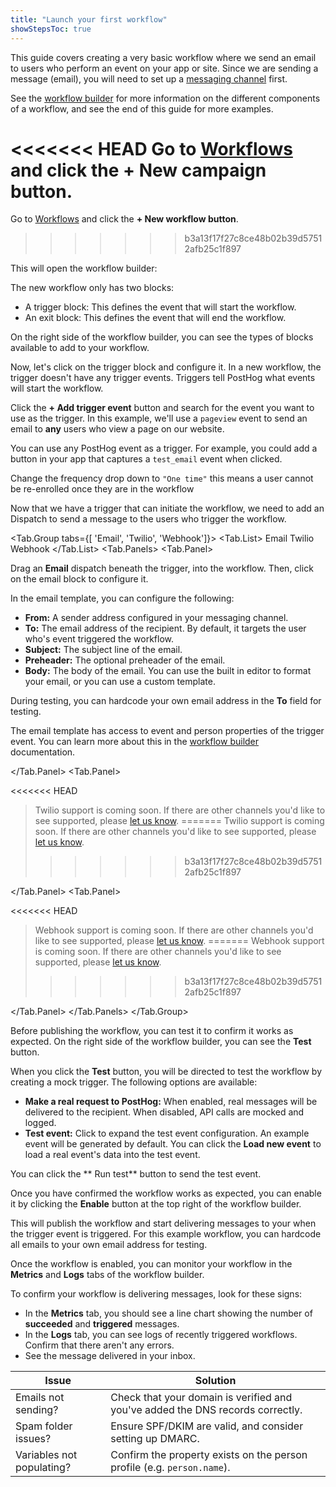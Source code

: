 ```yaml
---
title: "Launch your first workflow"
showStepsToc: true
---
```



<Beta />

This guide covers creating a very basic workflow where we send an email to users who perform an event on your app or site. Since we are sending a message (email), you will need to set up a [messaging channel](/docs/workflows/configure-channels) first.

See the [workflow builder](/docs/workflows/workflow-builder) for more information on the different components of a workflow, and see the end of this guide for more examples.

<Steps>

<Step title="Create a workflow" badge="required">

<<<<<<< HEAD
Go to [Workflows](https://app.posthog.com/workflows/campaigns/new/workflow) and click the **+ New campaign button**.  
=======
Go to [Workflows](https://app.posthog.com/workflows) and click the **+ New workflow button**.  
>>>>>>> b3a13f17f27c8ce48b02b39d57512afb25c1f897

<ProductScreenshot
    imageLight="https://res.cloudinary.com/dmukukwp6/image/upload/w_1600,c_limit,q_auto,f_auto/messaging_new_campaign_light_c1f7b79b46.png"
    imageDark="https://res.cloudinary.com/dmukukwp6/image/upload/w_1600,c_limit,q_auto,f_auto/messaging_new_campaign_light_c1f7b79b46.png"
    classes="rounded"
    alt="Click the New Workflow button"
/>

This will open the workflow builder:

<ProductScreenshot
    imageLight="https://res.cloudinary.com/dmukukwp6/image/upload/w_1600,c_limit,q_auto,f_auto/new_campaign_light_acfabde4ca.png"
    imageDark="https://res.cloudinary.com/dmukukwp6/image/upload/w_1600,c_limit,q_auto,f_auto/new_campaign_dark_8ed34dd06e.png"
    classes="rounded"
    alt="Fresh workflow with trigger block"
/>

The new workflow only has two blocks:
- A trigger block: This defines the event that will start the workflow.
- An exit block: This defines the event that will end the workflow.

On the right side of the workflow builder, you can see the types of blocks available to add to your workflow.

</Step>

<Step title="Configure the trigger" badge="required">

Now, let's click on the trigger block and configure it. In a new workflow, the trigger doesn't have any trigger events. Triggers tell PostHog what events will start the workflow.

<ProductScreenshot
    imageLight="https://res.cloudinary.com/dmukukwp6/image/upload/q_auto,f_auto/frequency_trigger_ff50a0016d.png"
    imageDark="https://res.cloudinary.com/dmukukwp6/image/upload/q_auto,f_auto/frequency_trigger_ff50a0016d.png"
    classes="rounded"
    alt="Trigger warning that event is required"
/>

Click the **+ Add trigger event** button and search for the event you want to use as the trigger. In this example, we'll use a `pageview` event to send an email to **any** users who view a page on our website.

You can use any PostHog event as a trigger. For example, you could add a button in your app that captures a `test_email` event when clicked.

Change the frequency drop down to `"One time"` this means a user cannot be re-enrolled once they are in the workflow

</Step>

<Step title="Add an Dispatch" badge="required">

Now that we have a trigger that can initiate the workflow, we need to add an Dispatch to send a message to the users who trigger the workflow.

<Tab.Group tabs={[
'Email', 
'Twilio', 
'Webhook']}>
<Tab.List>
<Tab>Email</Tab>
<Tab>Twilio</Tab>
<Tab>Webhook</Tab>
</Tab.List>
<Tab.Panels>
<Tab.Panel>

Drag an **Email** dispatch beneath the trigger, into the workflow. Then, click on the email block to configure it.

<ProductScreenshot
    imageLight="https://res.cloudinary.com/dmukukwp6/image/upload/w_1600,c_limit,q_auto,f_auto/configure_email_template_light_ed7a551fec.png"
    imageDark="https://res.cloudinary.com/dmukukwp6/image/upload/w_1600,c_limit,q_auto,f_auto/configure_email_template_dark_a58f62c95f.png"
    classes="rounded"
    alt="Configure email template"
/>

In the email template, you can configure the following:
- **From:** A sender address configured in your messaging channel.
- **To:** The email address of the recipient. By default, it targets the user who's event triggered the workflow.
- **Subject:** The subject line of the email.
- **Preheader:** The optional preheader of the email.
- **Body:** The body of the email. You can use the built in editor to format your email, or you can use a custom template.

During testing, you can hardcode your own email address in the **To** field for testing.

The email template has access to event and person properties of the trigger event. You can learn more about this in the [workflow builder](/docs/workflows/workflow-builder) documentation.

</Tab.Panel>
<Tab.Panel>

<<<<<<< HEAD
> Twilio support is coming soon. If there are other channels you'd like to see supported, please [let us know](https://app.posthog.com/workflows/campaigns#panel=support).
=======
> Twilio support is coming soon. If there are other channels you'd like to see supported, please [let us know](https://app.posthog.com/workflows#panel=support).
>>>>>>> b3a13f17f27c8ce48b02b39d57512afb25c1f897

</Tab.Panel>
<Tab.Panel>

<<<<<<< HEAD
> Webhook support is coming soon. If there are other channels you'd like to see supported, please [let us know](https://app.posthog.com/workflows/campaigns#panel=support).
=======
> Webhook support is coming soon. If there are other channels you'd like to see supported, please [let us know](https://app.posthog.com/workflows#panel=support).
>>>>>>> b3a13f17f27c8ce48b02b39d57512afb25c1f897

</Tab.Panel>
</Tab.Panels>
</Tab.Group>

</Step>

<Step checkpoint title="Test the workflow" subtitle="Confirm you can trigger the workflow">

Before publishing the workflow, you can test it to confirm it works as expected. On the right side of the workflow builder, you can see the **Test** button.

<ProductScreenshot
    imageLight="https://res.cloudinary.com/dmukukwp6/image/upload/w_1600,c_limit,q_auto,f_auto/test_campaign_light_898c0791af.png"
    imageDark="https://res.cloudinary.com/dmukukwp6/image/upload/w_1600,c_limit,q_auto,f_auto/test_campaign_dark_9ffc6cdd44.png"
    classes="rounded"
    alt="Test workflow"
/>

When you click the **Test** button, you will be directed to test the workflow by creating a mock trigger. The following options are available:

- **Make a real request to PostHog:** When enabled, real messages will be delivered to the recipient. When disabled, API calls are mocked and logged.
- **Test event:** Click to expand the test event configuration. An example event will be generated by default. You can click the **Load new event** to load a real event's data into the test event.

You can click the ** Run test** button to send the test event.

</Step>

<Step title="Enable the workflow" badge="required">

Once you have confirmed the workflow works as expected, you can enable it by clicking the **Enable** button at the top right of the workflow builder.

This will publish the workflow and start delivering messages to your when the trigger event is triggered. For this example workflow, you can hardcode all emails to your own email address for testing.

</Step>

<Step checkpoint title="Monitor the workflow" subtitle="Confirm messages are being delivered">

Once the workflow is enabled, you can monitor your workflow in the **Metrics** and **Logs** tabs of the workflow builder.

To confirm your workflow is delivering messages, look for these signs:
- In the **Metrics** tab, you should see a line chart showing the number of **succeeded** and **triggered** messages.
- In the **Logs** tab, you can see logs of recently triggered workflows. Confirm that there aren't any errors.
- See the message delivered in your inbox.

</Step>

<Step checkpoint title="Troubleshooting" subtitle="Common issues you may encounter">

| Issue | Solution |
| --- | --- |
| Emails not sending? | Check that your domain is verified and you've added the DNS records correctly. |
| Spam folder issues? | Ensure SPF/DKIM are valid, and consider setting up DMARC. |
| Variables not populating? | Confirm the property exists on the person profile (e.g. `person.name`). |

</Step>

</Steps>